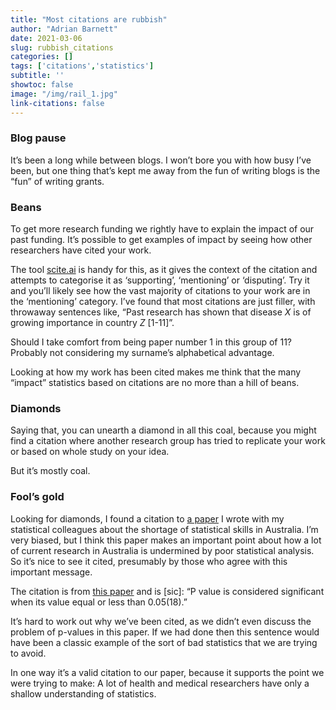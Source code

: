 ```yaml
---
title: "Most citations are rubbish"
author: "Adrian Barnett"
date: 2021-03-06
slug: rubbish_citations
categories: []
tags: ['citations','statistics']
subtitle: ''
showtoc: false
image: "/img/rail_1.jpg"
link-citations: false
---
```


### Blog pause

It's been a long while between blogs. I won't bore you with how busy I've been, but one thing that's kept me away from the fun of writing blogs is the "fun" of writing grants.

### Beans

To get more research funding we rightly have to explain the impact of our past funding. 
It's possible to get examples of impact by seeing how other researchers have cited your work.

The tool [scite.ai](https://scite.ai) is handy for this, as it gives the context of the citation and attempts to categorise it as 'supporting', 'mentioning' or 'disputing'. 
Try it and you'll likely see how the vast majority of citations to your work are in the 'mentioning' category. 
I've found that most citations are just filler, with throwaway sentences like, "Past research has shown that disease _X_ is of growing importance in country _Z_ [1-11]". 

Should I take comfort from being paper number 1 in this group of 11? Probably not considering my surname's alphabetical advantage. 

Looking at how my work has been cited makes me think that the many "impact" statistics based on citations are no more than a hill of beans.

### Diamonds

Saying that, you can unearth a diamond in all this coal, because you might find a citation where another research group has tried to replicate your work or based on whole study on your idea.

But it's mostly coal.

### Fool's gold

Looking for diamonds, I found a citation to [a paper](https://www.mja.com.au/journal/2019/211/10/biostatistics-fundamental-discipline-core-modern-health-data-science) I wrote with my statistical colleagues about the shortage of statistical skills in Australia. I'm very biased, but I think this paper makes an important point about how a lot of current research in Australia is undermined by poor statistical analysis. So it's nice to see it cited, presumably by those who agree with this important message.

The citation is from [this paper](https://www.researchgate.net/profile/Haider-Alsaedi/publication/346681415_The_Possible_Nephroprotective_Effect_of_Roflumilast_Ameliorating_Glycerol_-Induced_Myoglobinuric_Acute_Renal_Injury_in_Rabbits_Model/links/5fce7e1c92851c00f85b853a/The-Possible-Nephroprotective-Effect-of-Roflumilast-Ameliorating-Glycerol-Induced-Myoglobinuric-Acute-Renal-Injury-in-Rabbits-Model.pdf) and is [sic]: "P value is considered significant when its value equal or less than 0.05(18)."

It's hard to work out why we've been cited, as we didn't even discuss the problem of p-values in this paper. If we had done then this sentence would have been a classic example of the sort of bad statistics that we are trying to avoid.

In one way it's a valid citation to our paper, because it supports the point we were trying to make: A lot of health and medical researchers have only a shallow understanding of statistics.

